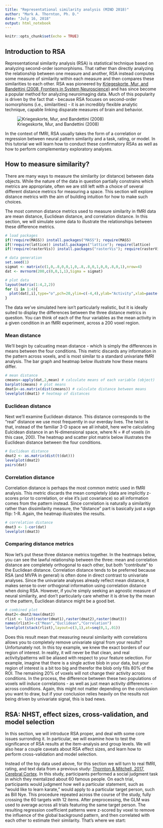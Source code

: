 ```yaml
---
title: "Representational similarity analysis (MIND 2018)"
author: "Mark A. Thornton, Ph. D."
date: "July 16, 2018"
output: html_notebook
---
```


```r
knitr::opts_chunk$set(echo = TRUE)
```

## Introduction to RSA

Representational similarity analysis (RSA) is statistical technique based on analyzing second-order isomorphisms. That rather than directly analyzing the relationship between one measure and another, RSA instead computes some measure of similarity within each measure and then compares these similarities to each other. RSA was pioneered by [Kriegeskorte, Mur, and Bandettini (2008, Frontiers in System Neuroscience)](https://www.ncbi.nlm.nih.gov/pmc/articles/PMC2605405/) and has since become a popular method for analyzing neuroimaging data. Much of this popularity is driven by the fact that - because RSA focuses on second-order isomorphisms (i.e., similarities) - it is an incredibly flexible analytic technique, capable linking disparate measures of brain and behavior.

![Kriegeskorte, Mur, and Bandettini (2008)](http://www.mrc-cbu.cam.ac.uk//personal/nikolaus.kriegeskorte/fig5_kriegeskorte_RSA_FNS.gif)

In the context of fMRI, RSA usually takes the form of a correlation or regression between neural pattern similarity and a task, rating, or model. In this tutorial we will learn how to conduct these confirmatory RSAs as well as how
to perform complementary exploratory analyses.

## How to measure similarity?

There are many ways to measure the similarity (or distance) between data objects. While the nature of the data in question partially constrains which metrics are appropriate, often we are still left with a choice of several different distance metrics for measuring a space. This section will explore distance metrics with the aim of building intuition for how to make such choices.

The most common distance metrics used to measure similarity in fMRI data are mean distance, Euclidean distance, and correlation distance. In this section, we will simulate some data to illustrate the relationships between these difference metrics.



```r
# load packages
if(!require(MASS)) install.packages("MASS"); require(MASS)
if(!require(lattice)) install.packages("lattice"); require(lattice)
if(!require(rasterVis)) install.packages("rasterVis"); require(rasterVis)
```

```r
# data generation
set.seed(1)
sigmat <- matrix(c(1,0,.8,0,0,1,0,.8,.8,0,1,0,0,.8,0,1),nrow=4)
dat <- mvrnorm(200,c(0,0,1,1),Sigma = sigmat)

# plot data
layout(matrix(1:4,2,2))
for (i in 1:4){
  plot(dat[,i],type="o",pch=20,ylim=c(-4,4),ylab="Activity",xlab=paste("Condition",as.character(i)))
}

```

The data we've simulated here isn't particularly realistic, but it is ideally suited to display the differences between the three distance metrics in question. You can think of each of the four variables as the mean activity
in a given condition in an fMRI experiment, across a 200 voxel region.

### Mean distance
We'll begin by calcuating mean distance - which is simply the differences in means between the four conditions. This metric discards any information in the pattern across voxels, and is most similar to a standard univariate fMRI analysis. The bar graph and heatmap below illustrate how these means differ.

```r
# mean distance
cmeans<-apply(dat,2,mean) # calculate means of each variable (object)
barplot(cmeans) # plot means
dmat1<-as.matrix(dist(cmeans)) # calculate distance between means
levelplot(dmat1) # heatmap of distances
```

### Euclidean distance
Next we'll examine Euclidean distance. This distance corresponds to the "real" distance we use most frequently in our everday lives. The twist is that, instead of the familiar 3-D space we all inhabit, here we're calculating Eulcidean distance in an N-dimensional space, where N = # of voxels (in this case, 200). The heatmap and scatter plot matrix below illustrates the Euclidean distance between the four conditions.

```r
# Euclidean distance
dmat2 <- as.matrix(dist(t(dat)))
levelplot(dmat2)
pairs(dat)
```

### Correlation distance
Correlation distance is perhaps the most common metric used in fMRI analysis. This metric discards the mean completely (data are implicitly z-scores prior to correlation, or else it's just covariance) so all information comes from the pattern instead. Since correlation is naturally a similaritiy rather than dissimilarity measure, the  "distance" part is basically just a sign flip: 1-R. Again, the heatmap illustrates the results.

```r
# correlation distance
dmat3 <- 1-cor(dat)
levelplot(dmat3)
```

### Comparing distance metrics
Now let's put these three distance metrics together. In the heatmaps below, you can see the lawful relationship between the three: mean and correlation distance are completely orthogonal to each other, but both "contribute" to the Euclidean distance. Correlation distance tends to be preferred because RSA (and MVPA in general) is often done in direct contrast to univariate analyses. Since the univariate analyses already reflect mean distance, it makes sense to over orthogonal information using correlation distance when doing RSA. However, if you're simply seeking an agnostic measure of neural similarity, and don't particularly care whether it is drive by the mean or the pattern, Euclidean distance might be a good bet.

```r
# combined plot
dmat2<-dmat2/max(dmat2)
rlist <- list(raster(dmat1),raster(dmat2),raster(dmat3))
names(rlist)<-c("Mean","Euclidean","Correlation")
levelplot(stack(rlist),layout=c(3,1),at=seq(0,1,.01))

```

Does this result mean that measuring neural similarity with correlations allows you to completely remove univariate signal from your results? Unfortunately not. In this toy example, we knew the exact borders of our region of interest. In reality, it will never be that clean, and real activity/patterns will be aliased with respect to your feature selection. For example, imagine that there is a single active blob in your data, but your region of interest is a bit too big and therefor the blob only fills 80% of the ROI. The remaining 20% of voxels will not change their activity across conditions. In the process, the difference between these two populations of voxels will induce correlations - as well as just mean activity differences - across conditions. Again, this might not matter depending on the conclusion you want to draw, but if your conclusion relies heavily on the results not being driven by univariate signal, this is bad news.

## RSA: NHST, effect sizes, cross-validation, and model selection

In this section, we will introduce RSA proper, and deal with some core issues surronding it. In particular, we will examine how to test the significance of RSA results at the item-analysis and group levels. We will also hear a couple caveats about RSA effect sizes, and learn how to perform cross-validation and model selection.

Instead of the toy data used above, for this section we will turn to real fMRI, rating, and text data from a previous study: [Thornton & Mitchell, 2017, Cerebral Cortex](http://markallenthornton.com/cv/Thornton&Mitchell_CC_2017.pdf). In this study, participants performed a social judgment task in which they mentalized about 60 famous people. On each trial, participants would judgment how well a particular statement, such as "would like to learn karate," would apply to a particular target person, such as Bill Nye. This procedure repeated across the course of the study, fully crossing the 60 targets with 12 items. After preprocessing, the GLM was used to average across all trials featuring the same target person. The resulting regression coefficient patterns were z-scored by voxel to remove the influence of the global background pattern, and then correlated with each other to estimate their similarity. That's where we start:







